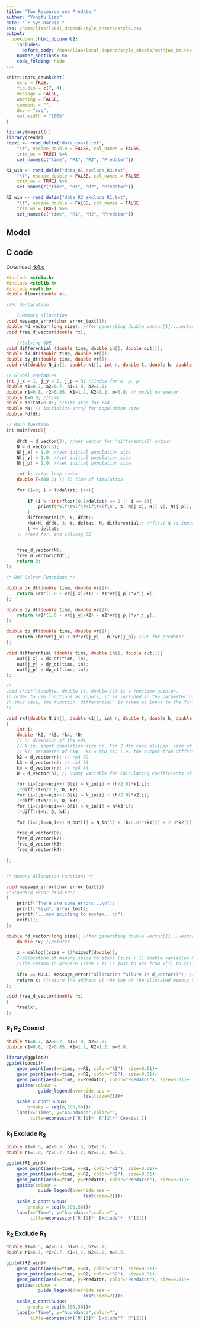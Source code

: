 ```yaml
---
title: "Two Resource one Predator"
author: "Yongfu Liao"
date: "`r Sys.Date()`"
css: /home/liao/local_depend/style_sheets/style.css
output:
  bookdown::html_document2:
    includes:
      before_body: /home/liao/local_depend/style_sheets/mathjax_bm.tex
    number_sections: no
    code_folding: hide
---
```


```r
knitr::opts_chunk$set(
	echo = TRUE,
	fig.dim = c(7, 4),
	message = FALSE,
	warning = FALSE,
	comment = "",
	dev = "svg",
	out.width = "100%"
)
```

```r
library(magrittr)
library(readr)
coexi <- read_delim("data_coexi.txt", 
    "\t", escape_double = FALSE, col_names = FALSE, 
    trim_ws = TRUE) %>%
    set_names(c("time", "R1", "R2", "Predator"))

R1_win <- read_delim("data_R1_exclude_R2.txt", 
    "\t", escape_double = FALSE, col_names = FALSE, 
    trim_ws = TRUE) %>%
    set_names(c("time", "R1", "R2", "Predator"))

R2_win <- read_delim("data_R2_exclude_R1.txt", 
    "\t", escape_double = FALSE, col_names = FALSE, 
    trim_ws = TRUE) %>%
    set_names(c("time", "R1", "R2", "Predator"))
```

## Model

\begin{equation}
\begin{split}
&\frac{d R_1}{dt} = [r_1 (1 - \frac{R_1}{K_1}) - a_1 P] ~ R_1 \\
&\frac{d R_2}{dt} = [r_2 (1 - \frac{R_2}{K_2}) - a_2 P] ~ R_2 \\
&\frac{d P}{dt} = (b_1 R_1 + b_2 R_2 - m) ~ P
\end{split}
\end{equation}


## C code

Download [rk4.c](https://minhaskamal.github.io/DownGit/#/home?url=https://github.com/liao961120/local_depend/blob/master/1062_class/eco_model/HW/C10/rk4.c){target="_blank"}

```c
#include <stdio.h>
#include <stdlib.h>
#include <math.h>
double floor(double x);

//Fc declaration

	//Memory allocation
void message_error(char error_text[]);
double *d_vector(long size); //for generating double vector[1]...vector[size]
void free_d_vector(double *x);

	//Solving ODE
void differential (double time, double in[], double out[]);
double dx_dt(double time, double vr[]);
double dy_dt(double time, double vr[]);
void rk4(double N_in[], double k1[], int n, double t, double h, double N_out[], void (*diff)(double, double [], double []) );

// Global variables
int j_x = 1, j_y = 2, j_p = 3; //index for x, y, p
double a1=0.7, a2=0.7, b1=1.0, b2=1.0;
double r1=0.8, r2=0.85, K1=1.2, K2=1.2, m=0.8; // model parameter
double t=0.0; //time
double deltat=0.01; //time step for rk4
double *N; // initialize array for population size
double *dfdt;

// Main function
int main(void){
	
	dfdt = d_vector(3); //set vector for 'differential' output
	N = d_vector(3);
	N[j_x] = 1.0; //set initial population size
	N[j_y] = 1.0; //set initial population size
	N[j_p] = 1.0; //set initial population size

	int i; //for loop index
	double T=300.2; // T: time of simulation

	for (i=0; i < T/deltat; i++){
		
		if (i % (int)floor(0.1/deltat) == 0 || i == 0){
			printf("%lf\t%lf\t%lf\t%lf\n", t, N[j_x], N[j_y], N[j_p]);
		}
		differential(t, N, dfdt);
		rk4(N, dfdt, 3, t, deltat, N, differential); //first N is input, second N is output
		t += deltat;
	}; //end for: end solving DE


	free_d_vector(N);
	free_d_vector(dfdt);
	return 0;
};

/* ODE Solver Functions */

double dx_dt(double time, double vr[]){
	return (r1*(1.0 - vr[j_x]/K1) - a1*vr[j_p])*vr[j_x];
};

double dy_dt(double time, double vr[]){
	return (r2*(1.0 - vr[j_y]/K2) - a2*vr[j_p])*vr[j_y];
};

double dp_dt(double time, double vr[]){
	return (b1*vr[j_x] + b2*vr[j_y] - m)*vr[j_p]; //DE for predator
};

void differential (double time, double in[], double out[]){
	out[j_x] = dx_dt(time, in);
	out[j_y] = dy_dt(time, in);
	out[j_p] = dp_dt(time, in);
};

/* 
void (*diff)(double, double [], double []) is a function pointer.
In order to use functions as inputs, it is included in the parameter of the function 'rk4'.
In this case, the function 'differential' is taken as input to the function 'rk4'.
*/

void rk4(double N_in[], double k1[], int n, double t, double h, double N_out[], void (*diff)(double, double [], double []) )
{
	int i;
	double *k2, *k3, *k4, *D;
	// n: dimension of the ode
	// N_in: input population size ni. For 2-dim case n1=(pop. size of x); n2=(pop. size of y)
	// k1: parameter of rk4;  k1 = f(D,t); i.e. the output from differential is input of rk4
	k2 = d_vector(n); // rk4 k2
	k3 = d_vector(n); // rk4 k3
	k4 = d_vector(n); // rk4 k4
	D = d_vector(n); // Dummy variable for calculating coefficients of k_i in rk4 

	for (i=1;i<=n;i++) D[i] = N_in[i] + (h/2.0)*k1[i];
	(*diff)(t+h/2.0, D, k2);
	for (i=1;i<=n;i++) D[i] = N_in[i] + (h/2.0)*k2[i];
	(*diff)(t+h/2.0, D, k3);
	for (i=1;i<=n;i++) D[i] = N_in[i] + h*k3[i];
	(*diff)(t+h, D, k4);

	for (i=1;i<=n;i++) N_out[i] = N_in[i] + (h/6.0)*(k1[i] + 2.0*k2[i] + 2.0*k3[i] + k4[i]);

	free_d_vector(D);
	free_d_vector(k2);
	free_d_vector(k3);
	free_d_vector(k4);

};


/* Memory Allocation Functions */

void message_error(char error_text[])
/*Standard error handler*/
{
    printf("There are some errors...\n");
    printf("%s\n", error_text);
    printf("...now existing to system...\n");
    exit(1);
};

double *d_vector(long size){ //for generating double vector[1]...vector[size]
    double *x; //pointer
    
    x = malloc((size + 1)*sizeof(double));
    //allocation of memory space to stock (size + 1) double variables & malloc returns the address of the top of the allocated memory space to x
    //the reason to prepare (size + 1) is just to use from x[1] to x[size]
    
    if(x == NULL) message_error("allocation failure in d_vector()"); //if memory allocation was failed, malloc returns NULL and x becomes NULL
    return x; //return the address of the top of the allocated memory space to x
};

void free_d_vector(double *x)
{
    free(x);
};
```


### R~1~ R~2~ Coexist
```c
double a1=0.7, a2=0.7, b1=1.0, b2=1.0;
double r1=0.8, r2=0.85, K1=1.2, K2=1.2, m=0.8;
```

```r
library(ggplot2)
ggplot(coexi)+
    geom_point(aes(x=time, y=R1, color="R1"), size=0.01)+
    geom_point(aes(x=time, y=R2, color="R2"), size=0.01)+
    geom_point(aes(x=time, y=Predator, color="Predator"), size=0.01)+
    guides(colour = 
            guide_legend(override.aes =
                             list(size=2)))+
    scale_x_continuous(
        breaks = seq(0,300,50))+
    labs(x="Time", y="Abundance",color="",
         title=expression('R'[1]*' R'[2]*' Coexist'))
```


### R~1~ Exclude R~2~
```c
double a1=0.5, a2=0.5, b1=1.5, b2=1.0;
double r1=1.0, r2=0.7, K1=1.2, K2=1.2, m=0.5;
```
```r
ggplot(R1_win)+
    geom_point(aes(x=time, y=R1, color="R1"), size=0.01)+
    geom_point(aes(x=time, y=R2, color="R2"), size=0.01)+
    geom_point(aes(x=time, y=Predator, color="Predator"), size=0.01)+
    guides(colour = 
            guide_legend(override.aes =
                             list(size=2)))+
    scale_x_continuous(
        breaks = seq(0,300,50))+
    labs(x="Time", y="Abundance",color="",
         title=expression('R'[1]*' Exclude'*' R'[2]))
```

### R~2~ Exclude R~1~
```c
double a1=0.5, a2=0.3, b1=0.7, b2=1.1;
double r1=0.7, r2=0.7, K1=1.2, K2=1.2, m=0.5;
```
```r
ggplot(R2_win)+
    geom_point(aes(x=time, y=R1, color="R1"), size=0.01)+
    geom_point(aes(x=time, y=R2, color="R2"), size=0.01)+
    geom_point(aes(x=time, y=Predator, color="Predator"), size=0.01)+
    guides(colour = 
            guide_legend(override.aes =
                             list(size=2)))+
    scale_x_continuous(
        breaks = seq(0,300,50))+
    labs(x="Time", y="Abundance",color="",
         title=expression('R'[1]*' Exclude'*' R'[2]))
```